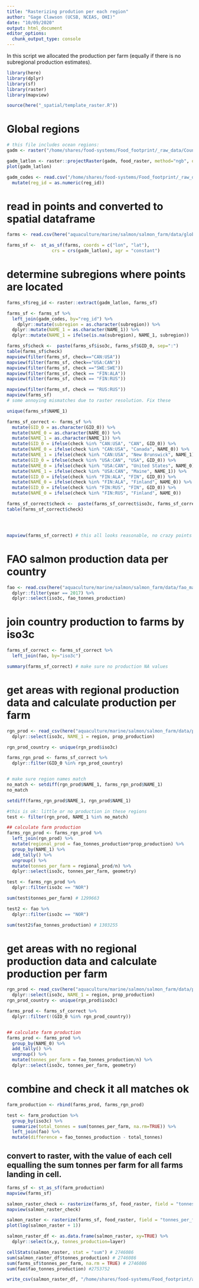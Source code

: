 ```yaml
---
title: "Rasterizing prodution per each region"
author: "Gage Clawson (UCSB, NCEAS, OHI)"
date: "10/09/2020"
output: html_document
editor_options: 
  chunk_output_type: console
---
```



In this script we allocated the production per farm (equally if there is no subregional production estimates). 

```r

library(here)
library(dplyr)
library(sf)
library(raster)
library(mapview)

source(here("_spatial/template_raster.R"))


```


# Global regions

```r

# this file includes ocean regions:
gadm <- raster("/home/shares/food-systems/Food_footprint/_raw_data/Country_regions/gadm36mol_pyfill_10km.tif")

gadm_latlon <- raster::projectRaster(gadm, food_raster, method="ngb", over=TRUE)
plot(gadm_latlon)

gadm_codes <- read.csv("/home/shares/food-systems/Food_footprint/_raw_data/Country_regions/gadm_reg_codes.csv") %>% 
  mutate(reg_id = as.numeric(reg_id))

```

# read in points and converted to spatial dataframe
```r

farms <- read.csv(here("aquaculture/marine/salmon/salmon_farm/data/global_salmon_farm_lat_lon.csv"))

farms_sf <-  st_as_sf(farms, coords = c("lon", "lat"), 
                 crs = crs(gadm_latlon), agr = "constant")

```


# determine subregions where points are located

```r

farms_sf$reg_id <- raster::extract(gadm_latlon, farms_sf) 

farms_sf <- farms_sf %>%
  left_join(gadm_codes, by="reg_id") %>%
    dplyr::mutate(subregion = as.character(subregion)) %>%
  dplyr::mutate(NAME_1 = as.character(NAME_1)) %>%
  dplyr::mutate(NAME_1 = ifelse(is.na(subregion), NAME_1, subregion))

farms_sf$check <-  paste(farms_sf$iso3c, farms_sf$GID_0, sep=":")
table(farms_sf$check)
mapview(filter(farms_sf, check=="CAN:USA"))
mapview(filter(farms_sf, check=="USA:CAN"))
mapview(filter(farms_sf, check =="SWE:SWE"))
mapview(filter(farms_sf, check == "FIN:ALA"))
mapview(filter(farms_sf, check == "FIN:RUS"))

mapview(filter(farms_sf, check == "RUS:RUS"))
mapview(farms_sf)
# some annoying mismatches due to raster resolution. Fix these

unique(farms_sf$NAME_1)

farms_sf_correct <- farms_sf %>%
  mutate(GID_0 = as.character(GID_0)) %>%
  mutate(NAME_0 = as.character(NAME_0)) %>%
  mutate(NAME_1 = as.character(NAME_1)) %>%
  mutate(GID_0 = ifelse(check %in% "CAN:USA", "CAN", GID_0)) %>%
  mutate(NAME_0 = ifelse(check %in% "CAN:USA", "Canada", NAME_0)) %>%
  mutate(NAME_1 = ifelse(check %in% "CAN:USA", "New Brunswick", NAME_1)) %>%
  mutate(GID_0 = ifelse(check %in% "USA:CAN", "USA", GID_0)) %>%
  mutate(NAME_0 = ifelse(check %in% "USA:CAN", "United States", NAME_0)) %>%
  mutate(NAME_1 = ifelse(check %in% "USA:CAN", "Maine", NAME_1)) %>%
  mutate(GID_0 = ifelse(check %in% "FIN:ALA", "FIN", GID_0)) %>%
  mutate(NAME_0 = ifelse(check %in% "FIN:ALA", "Finland", NAME_0)) %>%
  mutate(GID_0 = ifelse(check %in% "FIN:RUS", "FIN", GID_0)) %>%
  mutate(NAME_0 = ifelse(check %in% "FIN:RUS", "Finland", NAME_0))

farms_sf_correct$check <-  paste(farms_sf_correct$iso3c, farms_sf_correct$GID_0, sep=":")
table(farms_sf_correct$check)




mapview(farms_sf_correct) # this all looks reasonable, no crazy points
```


# FAO salmon production data per country
```r

fao <- read.csv(here("aquaculture/marine/salmon/salmon_farm/data/fao_mariculture_salmon.csv")) %>%
  dplyr::filter(year == 2017) %>%
  dplyr::select(iso3c, fao_tonnes_production)

```


# join country production to farms by iso3c

```r

farms_sf_correct <- farms_sf_correct %>%
  left_join(fao, by="iso3c")

summary(farms_sf_correct) # make sure no production NA values

```

# get areas with regional production data and calculate production per farm
```r

rgn_prod <- read_csv(here("aquaculture/marine/salmon/salmon_farm/data/proportional_regional_production.csv")) %>%
  dplyr::select(iso3c, NAME_1 = region, prop_production)

rgn_prod_country <- unique(rgn_prod$iso3c)

farms_rgn_prod <- farms_sf_correct %>%
  dplyr::filter(GID_0 %in% rgn_prod_country) 


# make sure region names match
no_match <- setdiff(rgn_prod$NAME_1, farms_rgn_prod$NAME_1)
no_match

setdiff(farms_rgn_prod$NAME_1, rgn_prod$NAME_1)

#this is ok: little or no production in these regions
test <- filter(rgn_prod, NAME_1 %in% no_match)

## calculate farm production
farms_rgn_prod <- farms_rgn_prod %>%
  left_join(rgn_prod) %>%
  mutate(regional_prod = fao_tonnes_production*prop_production) %>%
  group_by(NAME_1) %>%
  add_tally() %>%
  ungroup() %>%
  mutate(tonnes_per_farm = regional_prod/n) %>%
  dplyr::select(iso3c, tonnes_per_farm, geometry)

test <- farms_rgn_prod %>%
  dplyr::filter(iso3c == "NOR")

sum(test$tonnes_per_farm) # 1299663

test2 <- fao %>%
  dplyr::filter(iso3c == "NOR")

sum(test2$fao_tonnes_production) # 1303255
```


# get areas with no regional production data and calculate production per farm

```r

rgn_prod <- read_csv(here("aquaculture/marine/salmon/salmon_farm/data/proportional_regional_production.csv")) %>%
  dplyr::select(iso3c, NAME_1 = region, prop_production)
rgn_prod_country <- unique(rgn_prod$iso3c)

farms_prod <- farms_sf_correct %>%
  dplyr::filter(!(GID_0 %in% rgn_prod_country)) 


## calculate farm production
farms_prod <- farms_prod %>%
  group_by(NAME_0) %>%
  add_tally() %>%
  ungroup() %>%
  mutate(tonnes_per_farm = fao_tonnes_production/n) %>%
  dplyr::select(iso3c, tonnes_per_farm, geometry)

```

# combine and check it all matches ok

```r

farm_production <- rbind(farms_prod, farms_rgn_prod)

test <- farm_production %>%
  group_by(iso3c) %>%
  summarize(total_tonnes = sum(tonnes_per_farm, na.rm=TRUE)) %>%
  left_join(fao) %>%
  mutate(difference = fao_tonnes_production - total_tonnes)


```

## convert to raster, with the value of each cell equalling the sum tonnes per farm for all farms landing in cell.

```r

farms_sf <- st_as_sf(farm_production)
mapview(farms_sf)

salmon_raster_check <- rasterize(farms_sf, food_raster, field = "tonnes_per_farm", fun=sum)
mapview(salmon_raster_check)

salmon_raster <- rasterize(farms_sf, food_raster, field = "tonnes_per_farm", fun=sum, background=0)
plot(log(salmon_raster + 1))

salmon_raster_df <- as.data.frame(salmon_raster, xy=TRUE) %>%
  dplyr::select(x,y, tonnes_production=layer)

cellStats(salmon_raster, stat = "sum") # 2746086
sum(salmon_raster_df$tonnes_production) # 2746086
sum(farms_sf$tonnes_per_farm, na.rm = TRUE) # 2746086
sum(fao$fao_tonnes_production) #2753752

write_csv(salmon_raster_df, "/home/shares/food-systems/Food_footprint/all_food_systems/dataprep/aquaculture/marine/salmon/salmon_farm.csv")

```
